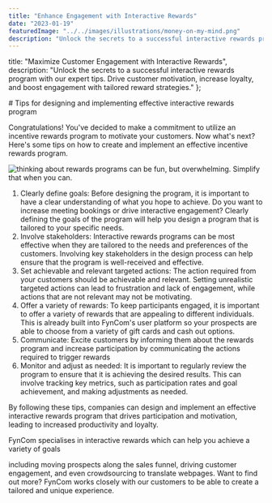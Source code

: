 ```yaml
---
title: "Enhance Engagement with Interactive Rewards"
date: "2023-01-19"
featuredImage: "../../images/illustrations/money-on-my-mind.png"
description: "Unlock the secrets to a successful interactive rewards program with our expert tips. Drive customer motivation, increase loyalty, and boost engagement with tailored reward strategies."
---
```



  title: "Maximize Customer Engagement with Interactive Rewards",
  description: "Unlock the secrets to a successful interactive rewards program with our expert tips. Drive customer motivation, increase loyalty, and boost engagement with tailored reward strategies."
};

<Wrapper seo={meta}>
  # Tips for designing and implementing effective interactive rewards program

  Congratulations! You've decided to make a commitment to utilize an incentive rewards program to motivate your customers. Now what's next? Here's some tips on how to create and implement an effective incentive rewards program.

  <img src={moneyOnMyMind} alt="thinking about rewards programs can be fun, but overwhelming. Simplify that when you can." />

  1. Clearly define goals: Before designing the program, it is important to have a clear understanding of what you hope to achieve. Do you want to increase meeting bookings or drive interactive engagement? Clearly defining the goals of the program will help you design a program that is tailored to your specific needs.
  2. Involve stakeholders: Interactive rewards programs can be most effective when they are tailored to the needs and preferences of the customers. Involving key stakeholders in the design process can help ensure that the program is well-received and effective.
  3. Set achievable and relevant targeted actions: The action required from your customers should be achievable and relevant. Setting unrealistic targeted actions can lead to frustration and lack of engagement, while actions that are not relevant may not be motivating.
  4. Offer a variety of rewards: To keep participants engaged, it is important to offer a variety of rewards that are appealing to different individuals. This is already built into FynCom's user platform so your prospects are able to choose from a variety of gift cards and cash out options.
  5. Communicate: Excite customers by informing them about the rewards program and increase participation by communicating the actions required to trigger rewards
  6. Monitor and adjust as needed: It is important to regularly review the program to ensure that it is achieving the desired results. This can involve tracking key metrics, such as participation rates and goal achievement, and making adjustments as needed.

  By following these tips, companies can design and implement an effective interactive rewards program that drives participation and motivation, leading to increased productivity and loyalty.

  FynCom specialises in interactive rewards which can help you achieve a variety of goals

  including moving prospects along the sales funnel, driving customer engagement, and even crowdsourcing to translate webpages. Want to find out more? FynCom works closely with our customers to be able to create a tailored and unique experience.
</Wrapper>
